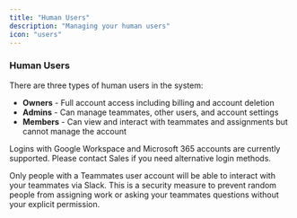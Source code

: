 ```yaml
---
title: "Human Users"
description: "Managing your human users"
icon: "users"
---
```


### Human Users
There are three types of human users in the system:

* **Owners** - Full account access including billing and account deletion
* **Admins** - Can manage teammates, other users, and account settings
* **Members** - Can view and interact with teammates and assignments but cannot manage the account

Logins with Google Workspace and Microsoft 365 accounts are currently supported. Please contact Sales if you need alternative login methods.

<Note>
Only people with a Teammates user account will be able to interact with your teammates via Slack. This is a security measure to prevent random people from assigning work or asking your teammates questions without your explicit permission.
</Note>